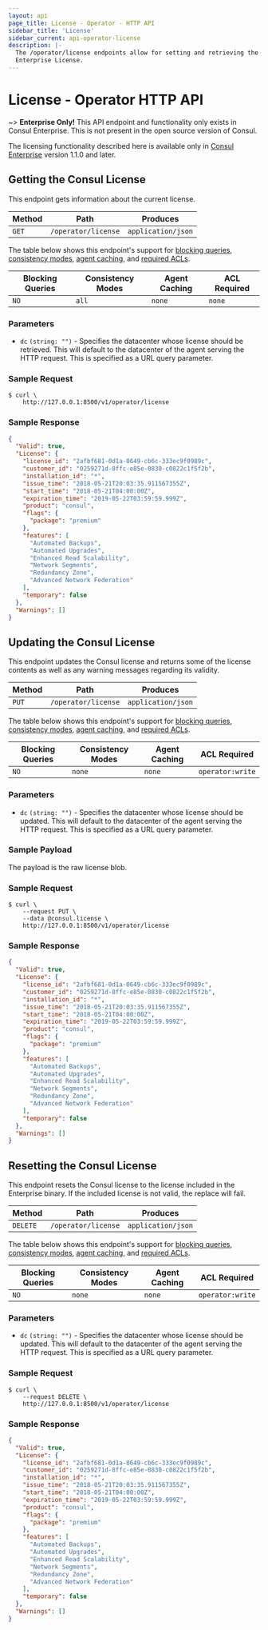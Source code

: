```yaml
---
layout: api
page_title: License - Operator - HTTP API
sidebar_title: 'License'
sidebar_current: api-operator-license
description: |-
  The /operator/license endpoints allow for setting and retrieving the Consul
  Enterprise License.
---
```


# License - Operator HTTP API

~> **Enterprise Only!** This API endpoint and functionality only exists in
Consul Enterprise. This is not present in the open source version of Consul.

The licensing functionality described here is available only in
[Consul Enterprise](https://www.hashicorp.com/products/consul/) version 1.1.0 and later.

## Getting the Consul License

This endpoint gets information about the current license.

| Method | Path                | Produces           |
| ------ | ------------------- | ------------------ |
| `GET`  | `/operator/license` | `application/json` |

The table below shows this endpoint's support for
[blocking queries](/api/features/blocking),
[consistency modes](/api/features/consistency),
[agent caching](/api/features/caching), and
[required ACLs](/api#authentication).

| Blocking Queries | Consistency Modes | Agent Caching | ACL Required |
| ---------------- | ----------------- | ------------- | ------------ |
| `NO`             | `all`             | `none`        | `none`       |

### Parameters

- `dc` `(string: "")` - Specifies the datacenter whose license should be retrieved.
  This will default to the datacenter of the agent serving the HTTP request.
  This is specified as a URL query parameter.

### Sample Request

```text
$ curl \
    http://127.0.0.1:8500/v1/operator/license
```

### Sample Response

```json
{
  "Valid": true,
  "License": {
    "license_id": "2afbf681-0d1a-0649-cb6c-333ec9f0989c",
    "customer_id": "0259271d-8ffc-e85e-0830-c0822c1f5f2b",
    "installation_id": "*",
    "issue_time": "2018-05-21T20:03:35.911567355Z",
    "start_time": "2018-05-21T04:00:00Z",
    "expiration_time": "2019-05-22T03:59:59.999Z",
    "product": "consul",
    "flags": {
      "package": "premium"
    },
    "features": [
      "Automated Backups",
      "Automated Upgrades",
      "Enhanced Read Scalability",
      "Network Segments",
      "Redundancy Zone",
      "Advanced Network Federation"
    ],
    "temporary": false
  },
  "Warnings": []
}
```

## Updating the Consul License

This endpoint updates the Consul license and returns some of the
license contents as well as any warning messages regarding its validity.

| Method | Path                | Produces           |
| ------ | ------------------- | ------------------ |
| `PUT`  | `/operator/license` | `application/json` |

The table below shows this endpoint's support for
[blocking queries](/api/features/blocking),
[consistency modes](/api/features/consistency),
[agent caching](/api/features/caching), and
[required ACLs](/api#authentication).

| Blocking Queries | Consistency Modes | Agent Caching | ACL Required     |
| ---------------- | ----------------- | ------------- | ---------------- |
| `NO`             | `none`            | `none`        | `operator:write` |

### Parameters

- `dc` `(string: "")` - Specifies the datacenter whose license should be updated.
  This will default to the datacenter of the agent serving the HTTP request.
  This is specified as a URL query parameter.

### Sample Payload

The payload is the raw license blob.

### Sample Request

```text
$ curl \
    --request PUT \
    --data @consul.license \
    http://127.0.0.1:8500/v1/operator/license
```

### Sample Response

```json
{
  "Valid": true,
  "License": {
    "license_id": "2afbf681-0d1a-0649-cb6c-333ec9f0989c",
    "customer_id": "0259271d-8ffc-e85e-0830-c0822c1f5f2b",
    "installation_id": "*",
    "issue_time": "2018-05-21T20:03:35.911567355Z",
    "start_time": "2018-05-21T04:00:00Z",
    "expiration_time": "2019-05-22T03:59:59.999Z",
    "product": "consul",
    "flags": {
      "package": "premium"
    },
    "features": [
      "Automated Backups",
      "Automated Upgrades",
      "Enhanced Read Scalability",
      "Network Segments",
      "Redundancy Zone",
      "Advanced Network Federation"
    ],
    "temporary": false
  },
  "Warnings": []
}
```

## Resetting the Consul License

This endpoint resets the Consul license to the license included in the Enterprise binary. If the included license is not valid, the replace will fail.

| Method   | Path                | Produces           |
| -------- | ------------------- | ------------------ |
| `DELETE` | `/operator/license` | `application/json` |

The table below shows this endpoint's support for
[blocking queries](/api/features/blocking),
[consistency modes](/api/features/consistency),
[agent caching](/api/features/caching), and
[required ACLs](/api#authentication).

| Blocking Queries | Consistency Modes | Agent Caching | ACL Required     |
| ---------------- | ----------------- | ------------- | ---------------- |
| `NO`             | `none`            | `none`        | `operator:write` |

### Parameters

- `dc` `(string: "")` - Specifies the datacenter whose license should be updated.
  This will default to the datacenter of the agent serving the HTTP request.
  This is specified as a URL query parameter.

### Sample Request

```text
$ curl \
    --request DELETE \
    http://127.0.0.1:8500/v1/operator/license
```

### Sample Response

```json
{
  "Valid": true,
  "License": {
    "license_id": "2afbf681-0d1a-0649-cb6c-333ec9f0989c",
    "customer_id": "0259271d-8ffc-e85e-0830-c0822c1f5f2b",
    "installation_id": "*",
    "issue_time": "2018-05-21T20:03:35.911567355Z",
    "start_time": "2018-05-21T04:00:00Z",
    "expiration_time": "2019-05-22T03:59:59.999Z",
    "product": "consul",
    "flags": {
      "package": "premium"
    },
    "features": [
      "Automated Backups",
      "Automated Upgrades",
      "Enhanced Read Scalability",
      "Network Segments",
      "Redundancy Zone",
      "Advanced Network Federation"
    ],
    "temporary": false
  },
  "Warnings": []
}
```
